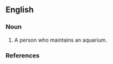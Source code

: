 ==English==

===Noun===
{{en-noun}}

# A person who maintains an aquarium.

===References===
{{R:Dictionary.com}}